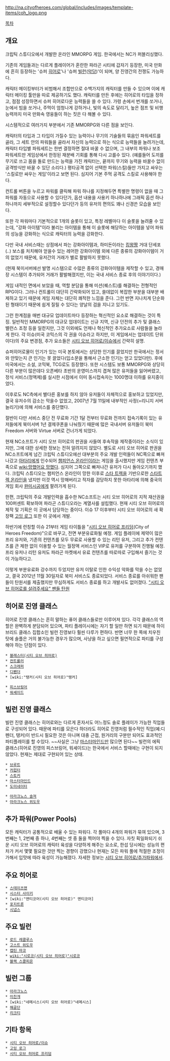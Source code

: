 http://na.cityofheroes.com/global/includes/images/template-items/coh_logo.png

[[목차]]
== 개요 ==
크립틱 스튜디오에서 개발한 온라인 MMORPG 게임. 한국에서는 NC가 퍼블리싱했다.

기존의 게임들과는 다르게 플레이어가 혼란한 파라곤 시티에 갑자기 등장한, 미국 만화에 흔히 등장하는 '슈퍼 [[히어로]]'나 '슈퍼 [[빌런]]([[악당]])'이 되며, 양 진영간의 전쟁도 가능하다.

캐릭터 메이킹부터가 비범해서 조합만으로 수백가지의 캐릭터를 만들 수 있으며 이에 캐릭터 메이킹 툴만을 따로 제공하기도 했다. 캐릭터를 만든 후에는 히어로의 타입을 정하고, 점점 성장하면서 슈퍼 히어로다운 능력들을 쓸 수 있다. 가령 손에서 번개를 쏘거나, 눈에서 빔을 쏘거나, 주먹이 엄청나게 강하거나, 빛의 속도로 달리기, 높은 점프 및 비행능력까지 미국 만화속 영웅들이 하는 짓은 다 해볼 수 있다.


시스템적으로 여러가지 부분에서 기존 MMORPG와 다른 점을 보인다.

캐릭터의 타입과 그 타입이 가질수 있는 능력이나 무기의 기술들의 묶음인 파워세트를 골라, 그 세트 안의 파워들을 골라서 자신의 능력으로 하는 식으로 능력들을 늘려가는데, 캐릭터 타입별 파워세트는 한번 결정하면 절대 바꿀 수 없으며, 그 내부의 파워나 보조 파워세트만 게임상에서 한정된 재분배 기회를 통해 다시 고를수 있다.
(예를들어 도끼를 무기로 쓰고 몸을 돌로 만드는 능력을 가진 캐릭터는, 끝까지 무기와 능력을 바꿀수 없이 공격방식만 바꿀 수 있단 소리다.)
평타공격 없이 선택한 파워(스킬)들만 가지고 싸우는 '스킬로만 싸우는 게임'이라고 보면 된다. 심지어 기본 주먹 공격도 스킬로 사용해야 한다.

컨트롤 버튼을 누르고 파워를 클릭해 파워 하나를 지정해두면 특별한 명령이 없을 때 그 파워를 자동으로 사용할 수 있다던가, 옵션 내용을 사용키 하나하나에 그래픽 옵션 하나하나까지 세부적으로 설정할수 있다던가 등의 유저의 편의도 꽤나 신경쓴 모습을 보인다.

또한 각 파워마다 기본적으로 1개의 슬롯이 있고, 특정 레벨마다 이 슬롯을 늘려줄 수 있는데, "강화 아이템"이라 불리는 아이템을 통해 이 슬롯에 해당하는 아이템을 넣어 파워의 성능을 강화하는 식으로 캐릭터의 능력을 강화한다.

다만 국내 서비스때는 상점에서 파는 강화아이템과, 하미돈이라는 [[킹왕짱]] 거대 단세포(..) 보스를 처치해야 얻을수 있는 레어한 강화아이템 외에 다른 종류의 강화아이템이 거의 없었기 때문에, 유저간의 거래가 별로 활발하지 못했다.

(현재 북미서버에선 발명 시스템으로 수많은 종류의 강화아이템을 제작할 수 있고, 경매장 시스템이 추가되어 거래가 활발해졌지만, 이는 국내 서비스 종료 후의 이야기이다.)

게임 내적인 면에서 보았을 때, 역할 분담을 통해 미션(퀘스트)를 해결하는 전형적인 RPG이다. 그러나 컨트롤이 대단히 간략화되어 있고, 쓸데없이 복잡한 부분을 대부분 배제하고 있기 때문에 게임 자체는 대단히 쾌적한 느낌을 준다. 그런 반면 지나치게 단순화된 형태이기 때문에 쉽게 질릴 수 있다는 양날의 검을 지니고 있기도.

그런 한계점을 매번 대규모 업데이트마다 등장하는 혁신적인 요소로 해결하는 것이 특징. 일반적인 MMORPG의 대규모 업데이트는 신규 지역, 신규 던전의 추가 및 클래스 밸런스 조정 등을 일컫지만, 그것 이외에도 언제나 혁신적인 추가요소로 사람들을 놀라게 한다. 각 이슈(미국 코믹스의 각 권을 이슈라고 하지만, 이 게임에서는 업데이트 단위이다)의 주요 변경점, 추가 요소들은 [[시티 오브 히어로/이슈]]에서 간략히 설명.

슈퍼히어로물이 인기가 있는 미국 본토에서는 상당한 인기를 끌었지만 한국에서는 정서와 안맞는지 큰 인기는 못 끌었다(입소문을 통해서 근소한 인기는 얻고 있었다만). 후에 미국에서는 소설, 코믹북, TCG로도 등장했다.
또한 시스템도 보통 MMORPG와 상당히 다른 부분이 많은데다 오픈베타 초반의 운영미스까지 겹쳐 많은 유저들을 잃어버렸고, 정식 서비스(정액제)를 실시한 시점에서 이미 동시접속자는 1000명대 이하를 유지중이었다.

이후로도 NC측에서 별다른 홍보를 하지 않아 유저들이 자체적으로 홍보하고 있었지만, 결국 유저수의 감소는 막을수 없었고, 2007년 7월 11일에 내부적인 사정(=리니지 서버 늘리기)에 의해 서비스를 중단했다.    

절반이 다만 서비스 중단 전 무료화 기간 1달 전부터 무료화 전까지 접속기록이 있는 유저들에게 북미서버 1년 결제쿠폰을 나눠줬기 때문에 많은 국내서버 유저들이 북미 Freedom 서버와 Virtue 서버로 건너가게 되었다.

현재 NC소프트가 시티 오브 히어로의 판권을 사들여 후속작을 제작중이라는 소식이 있지만, 그에 대한 상세한 정보는 전혀 알려지지 않았다. 별도로 시티 오브 히어로 판권을 NC소프트에게 넘긴 크립틱 스튜디오에선 대부분의 주요 개발 인력들이 NC쪽으로 빠져나갔고 [[아타리]]에게 인수되어  [[챔피언스 온라인]]이라는 게임을 출시했지만 게임 컨텐츠 부족으로 [[wiki:망했어요 망했다]]. 심지어 그쪽으로 빠져나간 유저가 다시 돌아오기까지 했다. 크립틱 스튜디오는 챔피언스 온라인이 망한 이후로 [[스타 트렉]]을 기반으로한 [[스타트렉 온라인]]을 냈지만 이것 역시 망해버리고 적자를 감당하지 못한 아타리에 의해 중국의 게임 회사 [[완미시공]]에게 팔려가게 된다. 


한편, 크립틱의 주요 개발인력을 흡수한 NC소프트는 시티 오브 히어로의 지적 재산권을 100퍼센트 확보하여 파라곤 스튜디오라는 계열사를 설립했다. 현재 시티 오브 히어로의 제작 및 기획은 이 곳에서 담당하는 중이다. 이슈 17 이후부터 시티 오브 히어로의 새 확장팩 [[고잉 로그]] 또한 이 곳에서 개발.

하반기에 런칭할 이슈 21부터 게임 타이틀을 "[[시티 오브 히어로 프리덤]](City of Heroes Freedom)"으로 바꾸고, 전면 부분유료화될 예정. 게임 플레이에 제약이 많은 프리 유저와, 기존의 컨텐츠를 모두 무료로 사용할 수 있는 리턴 유저, 그리고 추가 컨텐츠를 큰 제한 없이 이용할 수 있는 월정액 서비스인 VIP로 유저를 구분하여 진행될 예정. 프리 유저나 리턴 유저도 파라곤 마켓에서 유료 컨텐츠를 따로따로 구입해서 즐기는 것이 가능하다고.

이렇게 부분유료화 강수까지 두었지만 유저 이탈로 인한 수익성 악화를 막을 수는 없었고, 결국 2012년 11월 30일자로 북미 서비스도 종료되었다. 서비스 종료를 아쉬워한 팬들이 탄원서를 제출했지만 무심하게도 서비스 종료를 하고 개발사도 없어졌다. [http://www.thisisgame.com/board/view.php?category=102&id=1281612 "시티 오브 히어로를 살려주세요" 팬들 탄원]

== 히어로 진영 클래스 ==
히어로 진영 클래스는 흔히 말하는 퓨어 클래스들로만 이루어져 있다. 각각 클래스의 역할은 완벽하게 분담되어 있으며, 파티 플레이시에는 자기 할 일만 하면 되기 때문에 하이브리드 클래스 집합소인 빌런 진영보다 훨씬 다루가 편하다. 
반면 너무 한 쪽에 치우친 탓에 솔플은 거의 불가능한 경우가 많으며, 사냥을 하고 싶으면 필연적으로 파티를 구성해야 하는 단점이 있다. 

 * [[블래스터(시티 오브 히어로)]]
 * [[컨트롤러]]
 * [[스크래퍼]]
 * [[디펜더]]
 * [wiki:"탱커(시티 오브 히어로)"탱커]

 * [[피스브링어]]
 * [[워셰이드]]

== 빌런 진영 클래스 ==
빌런 진영 클래스는 히어로와는 다르게 혼자서도 어느정도 솔로 플레이가 가능한 직업들로 구성되어 있다. 때문에 파티를 모은다 하더라도 히어로 진영처럼 필수적인 직업(예:디펜더, 탱커)이 반드시 필요한 것은 아니며 대충 근접, 원거리의 구분만 되어도 효과적인 파티플레이를 할 수있다. ~~사실은 그냥 [[마스터마인드]]만 많으면 된다~~ 빌런의 에픽 클래스(히어로 진영의 피스브링어, 워셰이드)는 한국에서 서비스 할때에는 구현이 되지 않았다. 현재는 제대로 구현되어 있는 상태.

 * [[브루트]]
 * [[커럽터]]
 * [[스토커]]
 * [[마스터마인드]]
 * [[도미네이터]]

 * [[아라크노스 솔져]]
 * [[아라크노스 위도우]]

== 추가 파워(Power Pools) ==
모든 캐릭터가 공통적으로 배울 수 있는 파워다. 각 풀마다 4개의 파워가 묶여 있으며, 3번째는 1, 2번째 중 하나, 4번째는 셋 중 둘을 찍어야 찍을 수 있다. 자칫 획일화되기 쉬운 시티 오브 히어로의 캐릭터 육성을 다양하게 해주는 요소로, 한섭 당시에는 성능의 편차가 커서 몇몇 필요한 것만 찍는 경향이 강했으나 현재는 모든 파워 풀에 적절한 조정이 가해서 입맛에 따라 육성이 가능해졌다. 자세한 정보는 [[시티 오브 히어로/추가파워]]에서. 

== 주요 히어로 ==
 * [[스테이츠맨]]
 * [[시스터 사이키]]
 * [wiki:"맨티코어(시티 오브 히어로)" 맨티코어]
 * [[포지트론]]
 * [[시냅스]]

== 주요 빌런 ==
 * [[로드 레클루스]]
 * [[고스트 위도우]]
 * [[캡틴 마코]]
 * [[wiki:"시로코(시티 오브 히어로)"시로코]]
 * [[블랙 스콜피온]]

== 빌런 그룹 ==
 * [[아라크노스]]
 * [[미친개]]
 * [wiki:"네메시스(시티 오브 히어로)"네메시스]
 * [[해골단]]
 * [[리크티]]

== 기타 항목 ==
 * [[시티 오브 히어로/이슈]]
 * [[고잉 로그]]
 * [[시티 오브 히어로 프리덤]]
